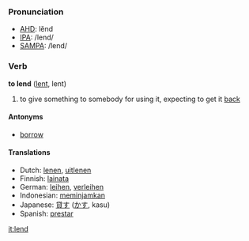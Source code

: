 === Pronunciation ===
*[[w:AHD|AHD]]: lĕnd
*[[w:IPA|IPA]]: /lend/
*[[w:SAMPA|SAMPA]]: /lend/

=== Verb ===

'''to lend''' ([[lent]], lent)

# to give something to somebody for using it, expecting to get it [[back]]

==== Antonyms ====
*[[borrow]]

==== Translations ====
*Dutch: [[lenen]], [[uitlenen]]
*Finnish: [[lainata]]
*German: [[leihen]], [[verleihen]]
*Indonesian: [[pinjam|meminjamkan]]
*Japanese: [[貸す]] ([[かす]], kasu)
*Spanish: [[prestar]]

[[it:lend]]